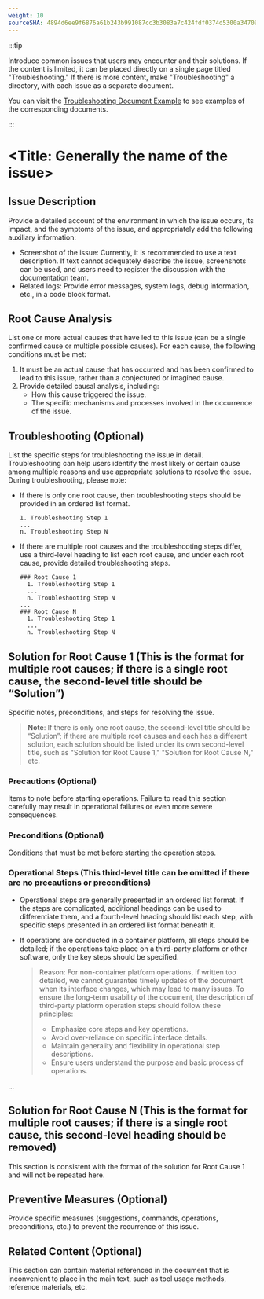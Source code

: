 ```yaml
---
weight: 10
sourceSHA: 4894d6ee9f6876a61b243b991087cc3b3083a7c424fdf0374d5300a347099774
---
```


:::tip

Introduce common issues that users may encounter and their solutions. If the content is limited, it can be placed directly on a single page titled "Troubleshooting." If there is more content, make "Troubleshooting" a directory, with each issue as a separate document.

You can visit the [Troubleshooting Document Example](https://product-doc-guide.alauda.cn/template/trouble_shooting/example.html) to see examples of the corresponding documents.

:::

# \<Title: Generally the name of the issue>

## Issue Description

Provide a detailed account of the environment in which the issue occurs, its impact, and the symptoms of the issue, and appropriately add the following auxiliary information:

- Screenshot of the issue: Currently, it is recommended to use a text description. If text cannot adequately describe the issue, screenshots can be used, and users need to register the discussion with the documentation team.
- Related logs: Provide error messages, system logs, debug information, etc., in a code block format.

## Root Cause Analysis

List one or more actual causes that have led to this issue (can be a single confirmed cause or multiple possible causes). For each cause, the following conditions must be met:

1. It must be an actual cause that has occurred and has been confirmed to lead to this issue, rather than a conjectured or imagined cause.
2. Provide detailed causal analysis, including:
   - How this cause triggered the issue.
   - The specific mechanisms and processes involved in the occurrence of the issue.

## Troubleshooting (Optional)

List the specific steps for troubleshooting the issue in detail. Troubleshooting can help users identify the most likely or certain cause among multiple reasons and use appropriate solutions to resolve the issue. During troubleshooting, please note:

- If there is only one root cause, then troubleshooting steps should be provided in an ordered list format.

  ```
  1. Troubleshooting Step 1
  ...
  n. Troubleshooting Step N
  ```

- If there are multiple root causes and the troubleshooting steps differ, use a third-level heading to list each root cause, and under each root cause, provide detailed troubleshooting steps.
  ```
  ### Root Cause 1
    1. Troubleshooting Step 1
    ...
    n. Troubleshooting Step N
  ...
  ### Root Cause N
    1. Troubleshooting Step 1
    ...
    n. Troubleshooting Step N
  ```

## Solution for Root Cause 1 (This is the format for multiple root causes; if there is a single root cause, the second-level title should be “Solution”)

Specific notes, preconditions, and steps for resolving the issue.

> **Note**: If there is only one root cause, the second-level title should be “Solution”; if there are multiple root causes and each has a different solution, each solution should be listed under its own second-level title, such as "Solution for Root Cause 1," "Solution for Root Cause N," etc.

### Precautions (Optional)

Items to note before starting operations. Failure to read this section carefully may result in operational failures or even more severe consequences.

### Preconditions (Optional)

Conditions that must be met before starting the operation steps.

### Operational Steps (This third-level title can be omitted if there are no precautions or preconditions)

- Operational steps are generally presented in an ordered list format. If the steps are complicated, additional headings can be used to differentiate them, and a fourth-level heading should list each step, with specific steps presented in an ordered list format beneath it.
- If operations are conducted in a container platform, all steps should be detailed; if the operations take place on a third-party platform or other software, only the key steps should be specified.

  > Reason: For non-container platform operations, if written too detailed, we cannot guarantee timely updates of the document when its interface changes, which may lead to many issues. To ensure the long-term usability of the document, the description of third-party platform operation steps should follow these principles:
  >
  > - Emphasize core steps and key operations.
  > - Avoid over-reliance on specific interface details.
  > - Maintain generality and flexibility in operational step descriptions.
  > - Ensure users understand the purpose and basic process of operations.

...

## Solution for Root Cause N (This is the format for multiple root causes; if there is a single root cause, this second-level heading should be removed)

This section is consistent with the format of the solution for Root Cause 1 and will not be repeated here.

## Preventive Measures (Optional)

Provide specific measures (suggestions, commands, operations, preconditions, etc.) to prevent the recurrence of this issue.

## Related Content (Optional)

This section can contain material referenced in the document that is inconvenient to place in the main text, such as tool usage methods, reference materials, etc.
